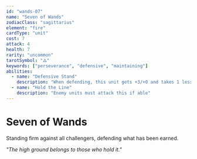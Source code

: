 ```yaml
---
id: "wands-07"
name: "Seven of Wands"
zodiacClass: "sagittarius"
element: "fire"
cardType: "unit"
cost: 7
attack: 4
health: 7
rarity: "uncommon"
tarotSymbol: "🜂"
keywords: ["perseverance", "defensive", "maintaining"]
abilities:
  - name: "Defensive Stand"
    description: "When defending, this unit gets +3/+0 and takes 1 less damage"
  - name: "Hold the Line"
    description: "Enemy units must attack this if able"
---
```


# Seven of Wands

Standing firm against all challengers, defending what has been earned.

*"The high ground belongs to those who hold it."*